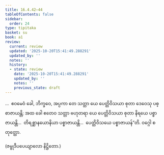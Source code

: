 ```yaml
---
title: 16.4.42–44
tableOfContents: false
sidebar:
  order: 24
type: tipitaka
basket: su
book: a1
review:
  current: review
  updated: '2025-10-20T15:41:49.288291'
  updated_by: ''
  notes: ''
  history:
  - state: review
    date: '2025-10-20T15:41:49.288291'
    updated_by: ''
    notes: ''
    previous_state: draft
---
```



<DynamicBreadcrumb />


<ReviewStatus review={frontmatter.review} showDetails={true} />

<HypothesisAnnotation frontmatter={frontmatter} />

<Division number="363–365" book="a1" e="ch" v="15">

<Paragraph number="436" book="a1">
…  ဧဝမေဝံ ခေါ, ဘိက္ခဝေ, အပ္ပကာ တေ သတ္တာ ယေ ပေတ္တိဝိသယာ စုတာ ဒေဝေသု ပစ္စာဇာယန္တိ; အထ ခေါ ဧတေဝ သတ္တာ ဗဟုတရာ ယေ ပေတ္တိဝိသယာ စုတာ နိရယေ ပစ္စာဇာယန္တိ…  တိရစ္ဆာနယောနိယာ ပစ္စာဇာယန္တိ…  ပေတ္တိဝိသယေ ပစ္စာဇာယန်”တိ.

</Paragraph>
</Division>

<Paragraph number="437" type="center" book="a1">
ဝဂ္ဂေါ စတုတ္ထော.

  
(ဇမ္ဗုဒီပပေယျာလော နိဋ္ဌိတော.)
</Paragraph>